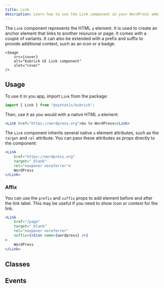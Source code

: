 ```yaml
---
title: Link
description: Learn how to use the Link component in your WordPress admin application.
---
```



<Lead
	storybook="/docs/components-link--docs"
	stackblitz="/edit/syntatis-kubrick-link?file=src/App.jsx">
	The `Link` component represents the HTML `a` element. It is used to create an
	anchor element that links to another resource or page. It comes with a couple
	of variants. It can also be extended with a prefix and suffix to provide
	additional context, such as an icon or a badge.

	<Image
		src={cover}
		alt="Kubrick UI Link component"
		slot="cover"
	/>
</Lead>

## Usage

To use it in you app, import `Link` from the package:

```jsx
import { Link } from "@syntatis/kubrick";
```

Then, use it as you would with a native HTML `a` element:

```jsx
<Link href="https://wordpress.org">Go to WordPress</Link>
```

The `Link` component inherits several native `a` element attributes, such as the `target` and `rel` attribute. You can pass these attributes as props directly to the component:

```jsx {3-4}
<Link
	href="https://wordpress.org"
	target="_blank"
	rel="noopener noreferrer">
	WordPress
</Link>
```

### Affix

You can use the `prefix` and `suffix` props to add element before and after the link label. This may be useful if you need to show icon or context for the link.

```jsx {5} collapse={3-4}
<Link
	href="/page"
	target="_blank"
	rel="noopener noreferrer"
	suffix={<Icon name={wordpress} />}
>
	WordPress
</Link>
```

## Classes

<Table
	variant="classes"
	component="Link"
	items={[
		["root", "The root element of the link."],
		["prefix", "The wrapper element of the prefix content."],
		["suffix", "The wrapper element of the suffix content."],
		[
			"infix",
			"The wrapper element of the link label when the prefix or suffix is present.",
		],
	]}
/>

## Events

<Table
	variant="events"
	component="Link"
	items={[
		["onHoverChange", "Triggered when the link is hovered."],
		["onFocusChange", "Triggered when the link receives or loses focus."],
	]}
/>
